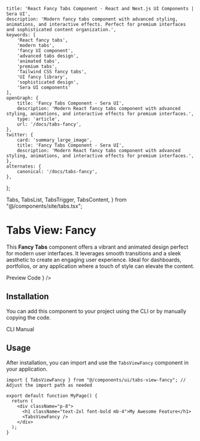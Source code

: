     title: 'React Fancy Tabs Component - React and Next.js UI Components | Sera UI',
    description: 'Modern fancy tabs component with advanced styling, animations, and interactive effects. Perfect for premium interfaces and sophisticated content organization.',
    keywords: [
        'React fancy tabs',
        'modern tabs',
        'fancy UI component',
        'advanced tabs design',
        'animated tabs',
        'premium tabs',
        'Tailwind CSS fancy tabs',
        'UI fancy library',
        'sophisticated design',
        'Sera UI components'
    ],
    openGraph: {
        title: 'Fancy Tabs Component - Sera UI',
        description: 'Modern React fancy tabs component with advanced styling, animations, and interactive effects for premium interfaces.',
        type: 'article',
        url: '/docs/tabs-fancy',
    },
    twitter: {
        card: 'summary_large_image',
        title: 'Fancy Tabs Component - Sera UI',
        description: 'Modern React fancy tabs component with advanced styling, animations, and interactive effects for premium interfaces.',
    },
    alternates: {
        canonical: '/docs/tabs-fancy',
    },
};

  Tabs,
  TabsList,
  TabsTrigger,
  TabsContent,
} from "@/components/site/tabs.tsx";


# Tabs View: Fancy <AI dir="left"/>

This **Fancy Tabs** component offers a vibrant and animated design perfect for modern user interfaces. It leverages smooth transitions and a sleek aesthetic to create an engaging user experience. Ideal for dashboards, portfolios, or any application where a touch of style can elevate the content.

<Tabs defaultValue="preview" className="">
  <TabsList>
    <TabsTrigger value="preview">Preview</TabsTrigger>
    <TabsTrigger value="code">Code</TabsTrigger>
  </TabsList>
  <TabsContent value="preview">
    <ComponentRenderer component={<TabsViewFancy />} />
  </TabsContent>
  <TabsContent value="code">
    <CodeBlock filePath="src/app/docs/tabs-fancy/tabs-view-fancy.tsx" />
  </TabsContent>
</Tabs>

## Installation
You can add this component to your project using the CLI or by manually copying the code.

<Tabs defaultValue="cli" className="">
  <TabsList>
    <TabsTrigger value="cli">CLI</TabsTrigger>
    <TabsTrigger value="manual">Manual</TabsTrigger>
  </TabsList>
  <TabsContent value="cli">
    <Cli command={`add tabs-fancy.json`} />
  </TabsContent>

  <TabsContent value="manual">
    <CodeBlock filePath="src/app/docs/tabs-fancy/tabs-view-fancy.tsx" />
  </TabsContent>
</Tabs>



## Usage

After installation, you can import and use the `TabsViewFancy` component in your application.

```tsx
import { TabsViewFancy } from "@/components/ui/tabs-view-fancy"; // Adjust the import path as needed

export default function MyPage() {
  return (
    <div className="p-8">
      <h1 className="text-2xl font-bold mb-4">My Awesome Feature</h1>
      <TabsViewFancy />
    </div>
  );
}
```